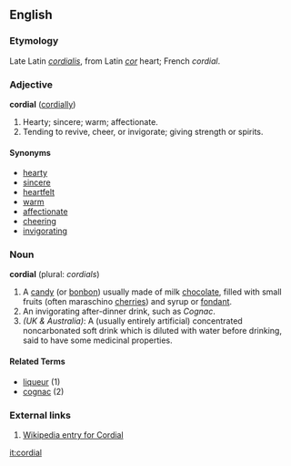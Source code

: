 ==English==

===Etymology===
Late Latin ''[[cordialis]]'', from Latin ''[[cor]]'' heart; French ''cordial''.

===Adjective===
'''cordial''' ([[cordially]])
#Hearty; sincere; warm; affectionate.
#Tending to revive, cheer, or invigorate; giving strength or spirits.

====Synonyms====
*[[hearty]]
*[[sincere]]
*[[heartfelt]]
*[[warm]]
*[[affectionate]]
*[[cheer]]ing
*[[invigorating]]

===Noun===
'''cordial''' (plural: ''cordials'')
# A [[candy]] (or [[bonbon]]) usually made of milk [[chocolate]], filled with small fruits (often maraschino [[cherry|cherries]]) and syrup or [[fondant]].
# An invigorating after-dinner drink, such as ''Cognac''.
#''(UK & Australia)'': A (usually entirely artificial) concentrated noncarbonated soft drink which is diluted with water before drinking, said to have some medicinal properties.

====Related Terms====
*[[liqueur]] (1)
*[[cognac]] (2)

===External links===
# [[w:cordial|Wikipedia entry for Cordial]]

[[it:cordial]]